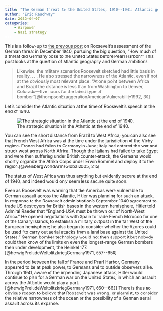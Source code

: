 ```yaml
---
title: "The German threat to the United States, 1940--1941: Atlantic geography"
author: "Eric Rauchway"
date: 2023-04-07
categories:
    - Airpower
    - Nazi strategy
---
```


This is a follow-up to [the previous post](https://erauchway.github.io/posts/exagg_air/) on Roosevelt's assessment of the German threat in December 1940, pursuing the big question, "How much of a threat did Germany pose to the United States before Pearl Harbor?" This post looks at the question of Atlantic geography and German ambitions.

> Likewise, the military scenarios Roosevelt sketched had little basis in reality. . . . He also stressed the narrowness of the Atlantic, even if not at the obviously most relevant place: "At one point between Africa and Brazil the distance is less than from Washington to Denver, Colorado---five hours for the latest type of bomber."[@thompsonExaggerationAmericanVulnerability1992, 30]

Let's consider the Atlantic situation at the time of Roosevelt's speech at the end of 1940.

![The strategic situation in the Atlantic at the end of 1940.](atlmap.png)

You can see the short distance from Brazil to West Africa; you can also see that French West Africa was at the time under the jurisdiction of the Vichy regime. France had fallen to Germany in June; Italy had entered the war and struck west across North Africa. Though the Italians had failed to take Egypt and were then suffering under British counter-attack, the Germans would shortly organize the Afrika Corps under Erwin Rommel and deploy it to the region.[@weinbergWorldArmsGlobal2005, 215]

The status of West Africa was thus anything but evidently secure at the end of 1940, and indeed would only seem less secure quite soon.

Even as Roosevelt was warning that the Americas were vulnerable to German assault across the Atlantic, Hitler was planning for such an attack. In response to the Roosevelt administration's September 1940 agreement to trade US destroyers for British bases in the western hemisphere, Hitler told Admiral Raeder that "England-USA must be thrown out of North-West Africa." He opened negotiations with Spain to trade French Morocco for one of the Canary Islands, to establish a military outpost in the far West of the European hemisphere; he also began to consider whether the Azores could be used "to carry out aerial attacks from a land base against the United States." German bomber technology would not then support it but nobody could then know of the limits on even the longest-range German bombers then under development, the Heinkel 177.[@herwigPreludeWeltblitzkriegGermany1971, 657--658] 

In the period between the fall of France and Pearl Harbor, Germany appeared to be at peak power, to Germans and to outside observers alike. Through 1941, aware of the impending Japanese attack, Hitler would continue to plan for a German war on the United States, in which an assault across the Atlantic would play a part.[@herwigPreludeWeltblitzkriegGermany1971, 660--662] There is thus no obvious reason to believe that Roosevelt was wrong, or alarmist, to consider the relative narrowness of the ocean or the possibility of a German aerial assault across its expanse.

